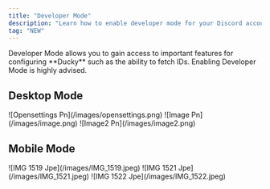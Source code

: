 ```yaml
---
title: "Developer Mode"
description: "Learn how to enable developer mode for your Discord account."
tag: "NEW"
---
```


<Note>
  Developer Mode allows you to gain access to important features for configuring **Ducky** such as the ability to fetch IDs. Enabling Developer Mode is highly advised.
</Note>

## Desktop Mode

<Steps>
  <Step title="Open Your Settings.">
    ![Opensettings Pn](/images/opensettings.png)
  </Step>
  <Step title="Head Over To Advanced Settings.">
    ![Image Pn](/images/image.png)
  </Step>
  <Step title="Enable Developer Mode.">
    ![Image2 Pn](/images/image2.png)
  </Step>
</Steps>

## Mobile Mode

<Steps>
  <Step title="Go To Your User Profile And Then Settings.">
    ![IMG 1519 Jpe](/images/IMG_1519.jpeg)
  </Step>
  <Step title="Open The Advanced Settings Catagory.">
    ![IMG 1521 Jpe](/images/IMG_1521.jpeg)
  </Step>
  <Step title="Enable Developer Mode.">
    ![IMG 1522 Jpe](/images/IMG_1522.jpeg)
  </Step>
</Steps>